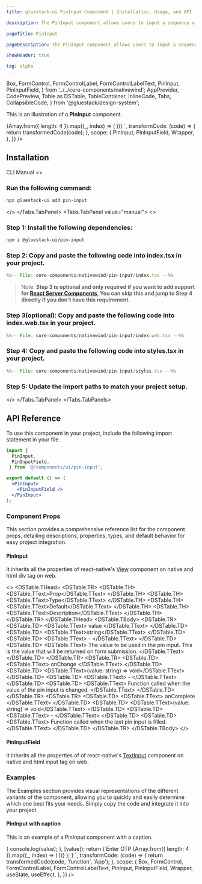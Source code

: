 ```yaml
---
title: gluestack-ui PinInput Component | Installation, Usage, and API

description: The PinInput component allows users to input a sequence of numbers or characters, typically used for authentication or verification purposes.

pageTitle: PinInput

pageDescription: The PinInput component allows users to input a sequence of numbers or characters, typically used for authentication or verification purposes.

showHeader: true

tag: alpha
---
```



<Meta title="with-nativewind/Components/Forms/PinInput" />

  Box,
  FormControl,
  FormControlLabel,
  FormControlLabelText,
  PinInput,
  PinInputField,
} from '../../core-components/nativewind';
  AppProvider,
  CodePreview,
  Table as DSTable,
  TableContainer,
  InlineCode,
  Tabs,
  CollapsibleCode,
} from '@gluestack/design-system';

This is an illustration of a **PinInput** component.

<Wrapper>
  <CodePreview
    showComponentRenderer={true}
    showArgsController={false}
    _rendererWrapper={{
      display: 'grid',
      justifyContent: 'center',
      alignItems: 'center',
      padding: 40,
      overflow: 'scroll',
    }}
    metaData={{
      code: `
        <PinInput noOfFields={4}>
          {Array.from({ length: 4 }).map((_, index) => (
            <PinInputField key={index} index={index} />
          ))}
        </PinInput>
      `,
      transformCode: (code) => {
        return transformedCode(code);
      },
      scope: {
        PinInput,
        PinInputField,
        Wrapper,
      },
    }}
  />
</Wrapper>

<br />

## Installation

<Tabs value="cli" type="section">
  <Tabs.TabList>
      <Tabs.Tab value="cli">
        <Tabs.TabTitle>CLI</Tabs.TabTitle>
      </Tabs.Tab>
     <Tabs.Tab value="manual">
        <Tabs.TabTitle>Manual</Tabs.TabTitle>
     </Tabs.Tab>
  </Tabs.TabList>
  <Tabs.TabPanels>
    <Tabs.TabPanel value="cli">
<>

### Run the following command:
  ```bash
  npx gluestack-ui add pin-input
  ```
</>
    </Tabs.TabPanel>
    <Tabs.TabPanel value="manual"> 
<>

### Step 1: Install the following dependencies:
  ```bash
 npm i @gluestack-ui/pin-input
  ```

### Step 2: Copy and paste the following code into index.tsx in your project.
<CollapsibleCode>

```jsx 
%%-- File: core-components/nativewind/pin-input/index.tsx --%% 
```
</CollapsibleCode>

> Note: **Step 3 is optional and only required if you want to add support for [React Server Components](https://vercel.com/blog/understanding-react-server-components), You can skip this and jump to Step 4 directly if you don't have this requirement.**

### Step 3(optional): Copy and paste the following code into index.web.tsx in your project.
<CollapsibleCode>

```jsx 
%%-- File: core-components/nativewind/pin-input/index.web.tsx --%% 
```
</CollapsibleCode>


### Step 4: Copy and paste the following code into styles.tsx in your project.
<CollapsibleCode>

```jsx 
%%-- File: core-components/nativewind/pin-input/styles.tsx --%% 
```
</CollapsibleCode>

### Step 5: Update the import paths to match your project setup.
</>
    </Tabs.TabPanel>
  </Tabs.TabPanels>
</Tabs>

## API Reference

To use this component in your project, include the following import statement in your file.

```jsx
import {   
  PinInput,
  PinInputField,
 } from '@/components/ui/pin-input';
```


```jsx
export default () => (
  <PinInput>
    <PinInputField />
  </PinInput>
);
```

### Component Props

This section provides a comprehensive reference list for the component props, detailing descriptions, properties, types, and default behavior for easy project integration.

#### PinInput

It inherits all the properties of react-native's [View](https://reactnative.dev/docs/view) component on native and html div tag on web.

<>
  <TableContainer>
    <DSTable>
      <DSTable.THead>
        <DSTable.TR>
          <DSTable.TH>
            <DSTable.TText>Prop</DSTable.TText>
          </DSTable.TH>
          <DSTable.TH>
            <DSTable.TText>Type</DSTable.TText>
          </DSTable.TH>
          <DSTable.TH>
            <DSTable.TText>Default</DSTable.TText>
          </DSTable.TH>
          <DSTable.TH>
            <DSTable.TText>Description</DSTable.TText>
          </DSTable.TH>
        </DSTable.TR>
      </DSTable.THead>
      <DSTable.TBody>
        <DSTable.TR>
          <DSTable.TD>
            <DSTable.TText>
              <InlineCode>value</InlineCode>
            </DSTable.TText>
          </DSTable.TD>
          <DSTable.TD>
            <DSTable.TText>string</DSTable.TText>
          </DSTable.TD>
          <DSTable.TD>
            <DSTable.TText>
              -
            </DSTable.TText>
          </DSTable.TD>
          <DSTable.TD>
            <DSTable.TText>
              The value to be used in the pin input. This is the value that will be returned on form submission.
            </DSTable.TText>
          </DSTable.TD>
        </DSTable.TR>
        <DSTable.TR>
          <DSTable.TD>
            <DSTable.TText>
              <InlineCode>onChange</InlineCode>
            </DSTable.TText>
          </DSTable.TD>
          <DSTable.TD>
            <DSTable.TText>(value: string) => void</DSTable.TText>
          </DSTable.TD>
          <DSTable.TD>
            <DSTable.TText>
              -
            </DSTable.TText>
          </DSTable.TD>
          <DSTable.TD>
            <DSTable.TText>
              Function called when the value of the pin input is changed.
            </DSTable.TText>
          </DSTable.TD>
        </DSTable.TR>
        <DSTable.TR>
          <DSTable.TD>
            <DSTable.TText>
              <InlineCode>onComplete</InlineCode>
            </DSTable.TText>
          </DSTable.TD>
          <DSTable.TD>
            <DSTable.TText>(value: string) => void</DSTable.TText>
          </DSTable.TD>
          <DSTable.TD>
            <DSTable.TText>
              -
            </DSTable.TText>
          </DSTable.TD>
          <DSTable.TD>
            <DSTable.TText>
              Function called when the last pin input is filled.
            </DSTable.TText>
          </DSTable.TD>
        </DSTable.TR>
      </DSTable.TBody>
    </DSTable>
  </TableContainer>
</>

#### PinInputField

It inherits all the properties of of react-native's [TextInput](https://reactnative.dev/docs/textinput) component on native and html input tag on web.

### Examples

The Examples section provides visual representations of the different variants of the component, allowing you to quickly and easily determine which one best fits your needs. Simply copy the code and integrate it into your project.

#### PinInput with caption

This is an example of a PinInput component with a caption.

<Wrapper>
  <CodePreview
    showComponentRenderer={true}
    showArgsController={false}
    _rendererWrapper={{
      display: 'grid',
      justifyContent: 'center',
      alignItems: 'center',
      padding: 40,
      overflow: 'scroll',
    }}
    metaData={{
      code: `
        function App(){
          const [value, setValue] = useState('');
          useEffect(() => {
            console.log(value);
          }, [value]);
          return (
            <FormControl className="gap-4">
              <FormControlLabel>
                <FormControlLabelText>
                  Enter OTP
                </FormControlLabelText>
              </FormControlLabel>
              <PinInput value={value} onChange={setValue} numberOfFields={4}>
                {Array.from({ length: 4 }).map((_, index) => (
                  <PinInputField key={index} index={index} />
                ))}
              </PinInput>
            </FormControl>
          );
        }
      `,
      transformCode: (code) => {
        return transformedCode(code, 'function', 'App');
      },
      scope: {
        Box,
        FormControl,
        FormControlLabel,
        FormControlLabelText,
        PinInput,
        PinInputField,
        Wrapper,
        useState,
        useEffect,
      },
    }}
  />
</Wrapper>